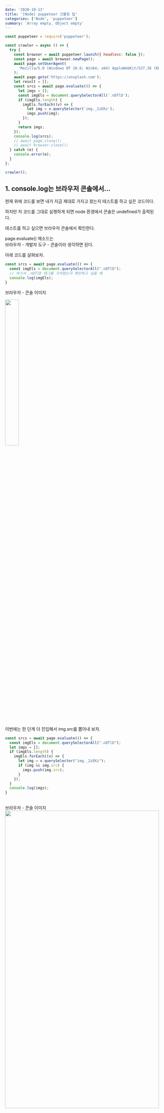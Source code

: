 ```yaml
---
date: '2020-10-13'
title: '[Node] puppeteer 크롤링 팁'
categories: ['Node', 'puppeteer']
summary: 'Array empty, Object empty'
---
```


```javascript
const puppeteer = require('puppeteer');

const crawler = async () => {
  try {
    const browser = await puppeteer.launch({ headless: false });
    const page = await browser.newPage();
    await page.setUserAgent(
      'Mozilla/5.0 (Windows NT 10.0; Win64; x64) AppleWebKit/537.36 (KHTML, like Gecko) Chrome/85.0.4183.121 Safari/537.36',
    );
    await page.goto('https://unsplash.com');
    let result = [];
    const srcs = await page.evaluate(() => {
      let imgs = [];
      const imgEls = document.querySelectorAll('.nDTlD');
      if (imgEls.length) {
        imgEls.forEach((v) => {
          let img = v.querySelector('img._2zEKz');
          imgs.push(img);
        });
      }
      return imgs;
    });
    console.log(srcs);
    // await page.close();
    // await browser.close();
  } catch (e) {
    console.error(e);
  }
};

crawler();
```

## 1. console.log는 브라우저 콘솔에서...

현재 위에 코드를 보면 내가 지금 제대로 가지고 왔는지 테스트를 하고 싶은 코드이다.

하지만 저 코드를 그대로 실행하게 되면 node 환경에서 콘솔은 undefined가 출력된다.

테스트를 하고 싶으면 브라우저 콘솔에서 확인한다.

page.evaluate() 메소드는<br />
브라우저 - 개발자 도구 - 콘솔이라 생각하면 된다.

아래 코드를 살펴보자.

```javascript
const srcs = await page.evaluate(() => {
  const imgEls = document.querySelectorAll(".nDTlD");
  // 여기서 .nDTlD 태그를 가져왔는지 확인하고 싶을 때
  console.log(imgEls);
}
```

브라우저 - 콘솔 이미지<br />

<img src='/assets/images/node/crawler-tip/img1.jpg' width='30%' height='35%' />
<br />
<br />

이번에는 한 단계 더 진입해서 img.src를 뽑아내 보자.

```javascript
const srcs = await page.evaluate(() => {
  const imgEls = document.querySelectorAll(".nDTlD");
  let imgs = [];
  if (imgEls.length) {
    imgEls.forEach((v) => {
      let img = v.querySelector("img._2zEKz");
      if (img && img.src) {
        imgs.push(img.src);
      }
    });
  }
  console.log(imgs);
}
```

<br />
브라우저 - 콘솔 이미지
<img src='/assets/images/node/crawler-tip/img2.jpg' width='100%' height='50%' />
<br />

node - 콘솔 이미지

<img src='/assets/images/node/crawler-tip/img3.jpg' width='100%' height='50%' />
<br />

## 2. 결론

```javascript
const srcs = await page.evaluate(() => {
  const imgEls = document.querySelectorAll('.nDTlD');
  console.log(imgEls);
});
```

내가 태그를 제대로 가져왔는지 확인하려면<br/>
node 콘솔이 아닌 브라우저 콘솔에서 확인해야 한다.

그리고 node 콘솔에서 확인하려면 page.evaluate() 메소드를 빠져나와 태그가 아닌 태그의 속성으로 출력해야 한다.

예를 들어 이미지는 img.src / a태그는 a.href 이런식으로 접근해야 한다.

page.evaluate() 메소드에서 가져온 태그 자체를 리턴하면 [], {}, null, undefined식으로 데이터가 없는 것처럼 출력이 된다.

코딩테스트할 때 크롤링 문제가 나왔는데 node 콘솔에서 태그를 제대로 가져왔는지 테스트하는데 계속 {}가 출력되어서 곤혹스러웠다.
